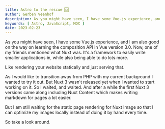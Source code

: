 ```yaml
---
title: Astro to the rescue 🆘
author: Gerben Veenhof
description: As you might have seen, I have some Vue.js experience, and I am also good on the way on learning the composition API in Vue version 3.0.
keywords: [ Astro, JavaScript, MDX ]
date: 2023-02-23
---
```


As you might have seen, I have some Vue.js experience, and I am also good on the way on learning the composition API in Vue version 3.0. Now, one of my friends mentioned what Nuxt was. It's a framework to easily write smaller applications in, while also being able to do lots more.

Like rendering your website statically and just serving that.

As I would like to transition away from PHP with my current background I wanted to try it out. But Nuxt 3 wasn't released yet when I wanted to start working on it. So I waited, and waited. And after a while the first Nuxt 3 versions came along including Nuxt Content which makes writing markdown for pages a lot easier.

But I am still waiting for the static page rendering for Nuxt Image so that I can optimize my images locally instead of doing it by hand every time.

So take a look around.
